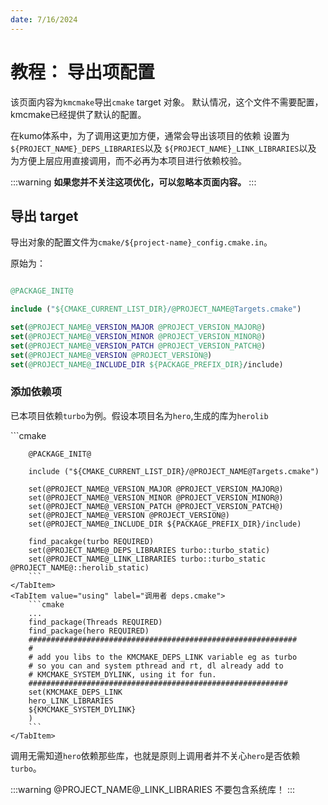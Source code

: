 ```yaml
---
date: 7/16/2024
---
```




# 教程： 导出项配置

该页面内容为`kmcmake`导出`cmake` target 对象。
默认情况，这个文件不需要配置，kmcmake已经提供了默认的配置。

在kumo体系中，为了调用这更加方便，通常会导出该项目的依赖
设置为`${PROJECT_NAME}_DEPS_LIBRARIES`以及 `${PROJECT_NAME}_LINK_LIBRARIES`以及
为方便上层应用直接调用，而不必再为本项目进行依赖校验。

:::warning
**如果您并不关注这项优化，可以忽略本页面内容。**
:::

## 导出 target

导出对象的配置文件为`cmake/${project-name}_config.cmake.in`。

原始为：
```cmake

@PACKAGE_INIT@

include ("${CMAKE_CURRENT_LIST_DIR}/@PROJECT_NAME@Targets.cmake")

set(@PROJECT_NAME@_VERSION_MAJOR @PROJECT_VERSION_MAJOR@)
set(@PROJECT_NAME@_VERSION_MINOR @PROJECT_VERSION_MINOR@)
set(@PROJECT_NAME@_VERSION_PATCH @PROJECT_VERSION_PATCH@)
set(@PROJECT_NAME@_VERSION @PROJECT_VERSION@)
set(@PROJECT_NAME@_INCLUDE_DIR ${PACKAGE_PREFIX_DIR}/include)
```

### 添加依赖项

已本项目依赖`turbo`为例。假设本项目名为`hero`,生成的库为`herolib`

<Tabs>
    <TabItem value="target" label="导出对象">
        ```cmake

        @PACKAGE_INIT@

        include ("${CMAKE_CURRENT_LIST_DIR}/@PROJECT_NAME@Targets.cmake")

        set(@PROJECT_NAME@_VERSION_MAJOR @PROJECT_VERSION_MAJOR@)
        set(@PROJECT_NAME@_VERSION_MINOR @PROJECT_VERSION_MINOR@)
        set(@PROJECT_NAME@_VERSION_PATCH @PROJECT_VERSION_PATCH@)
        set(@PROJECT_NAME@_VERSION @PROJECT_VERSION@)
        set(@PROJECT_NAME@_INCLUDE_DIR ${PACKAGE_PREFIX_DIR}/include)

        find_pacakge(turbo REQUIRED)
        set(@PROJECT_NAME@_DEPS_LIBRARIES turbo::turbo_static)
        set(@PROJECT_NAME@_LINK_LIBRARIES turbo::turbo_static @PROJECT_NAME@::herolib_static)
        ```
    </TabItem>
    <TabItem value="using" label="调用者 deps.cmake">
        ```cmake
        ...
        find_package(Threads REQUIRED)
        find_package(hero REQUIRED)
        ############################################################
        #
        # add you libs to the KMCMAKE_DEPS_LINK variable eg as turbo
        # so you can and system pthread and rt, dl already add to
        # KMCMAKE_SYSTEM_DYLINK, using it for fun.
        ##########################################################
        set(KMCMAKE_DEPS_LINK
        hero_LINK_LIBRARIES
        ${KMCMAKE_SYSTEM_DYLINK}
        )
        ```
    </TabItem>
</Tabs>

调用无需知道`hero`依赖那些库，也就是原则上调用者并不关心`hero`是否依赖`turbo`。

:::warning
@PROJECT_NAME@_LINK_LIBRARIES 不要包含系统库！
:::